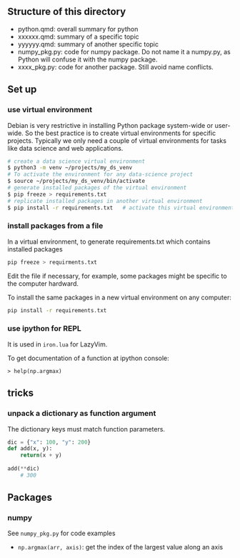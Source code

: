 ## Structure of this directory
- python.qmd: overall summary for python
- xxxxxx.qmd: summary of a specific topic
- yyyyyy.qmd: summary of another specific topic
- numpy_pkg.py: code for numpy package. Do not name it a numpy.py, as Python will confuse it with the numpy package.
- xxxx_pkg.py: code for another package. Still avoid name conflicts.

## Set up

### use virtual environment
Debian is very restrictive in installing Python package system-wide or user-wide. So the best practice is to create virtual environments for specific projects. Typically we only need a couple of virtual environments for tasks like data science and web applications.
```sh
# create a data science virtual environment
$ python3 -m venv ~/projects/my_ds_venv
# To activate the environment for any data-science project
$ source ~/projects/my_ds_venv/bin/activate
# generate installed packages of the virtual environment
$ pip freeze > requirements.txt
# replicate installed packages in another virtual environment
$ pip install -r requirements.txt   # activate this virtual environment first
```

### install packages from a file
In a virtual environment, to generate requirements.txt which contains installed packages
```sh
pip freeze > requirments.txt
```
Edit the file if necessary, for example, some packages might be specific to the computer hardward.

To install the same packages in a new virtual environment on any computer:
```sh
pip install -r requirements.txt
```

### use ipython for REPL
It is used in `iron.lua` for LazyVim.

To get documentation of a function at ipython console:

`> help(np.argmax)`



## tricks

### unpack a dictionary as function argument
The dictionary keys must match function parameters.

```python
dic = {"x": 100, "y": 200}
def add(x, y):
    return(x + y)
    
add(**dic)
    # 300
```

## Packages

### numpy
See `numpy_pkg.py` for code examples

- `np.argmax(arr, axis)`: get the index of the largest value along an axis
